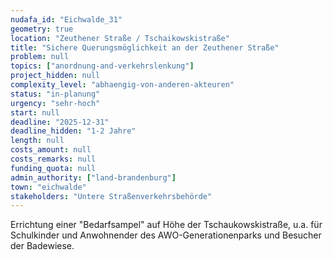 ```yaml
---
nudafa_id: "Eichwalde_31"
geometry: true
location: "Zeuthener Straße / Tschaikowskistraße"
title: "Sichere Querungsmöglichkeit an der Zeuthener Straße"
problem: null
topics: ["anordnung-and-verkehrslenkung"]
project_hidden: null
complexity_level: "abhaengig-von-anderen-akteuren"
status: "in-planung"
urgency: "sehr-hoch"
start: null
deadline: "2025-12-31"
deadline_hidden: "1-2 Jahre"
length: null
costs_amount: null
costs_remarks: null
funding_quota: null
admin_authority: ["land-brandenburg"]
town: "eichwalde"
stakeholders: "Untere Straßenverkehrsbehörde"
---
```

Errichtung einer "Bedarfsampel" auf Höhe der Tschaukowskistraße, u.a. für Schulkinder und Anwohnender des AWO-Generationenparks und Besucher der Badewiese.
